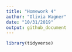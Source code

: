 ```yaml
---
title: "Homework 4"
author: "Olivia Wagner"
date: "10/31/2019"
output: github_document
---
```


```r
library(tidyverse)

```

